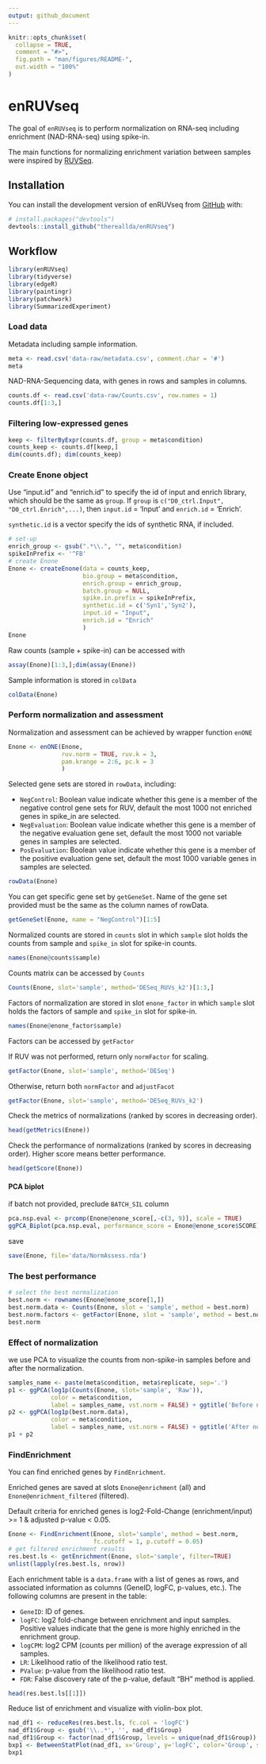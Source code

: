 ---
output: github_document
---

<!-- README.md is generated from README.Rmd. Please edit that file -->

```{r, include = FALSE}
knitr::opts_chunk$set(
  collapse = TRUE,
  comment = "#>",
  fig.path = "man/figures/README-",
  out.width = "100%"
)
```

# enRUVseq

<!-- badges: start -->

<!-- badges: end -->

The goal of `enRUVseq` is to perform normalization on RNA-seq including enrichment (NAD-RNA-seq) using spike-in.

The main functions for normalizing enrichment variation between samples were inspired by [RUVSeq](https://github.com/drisso/RUVSeq).

## Installation

You can install the development version of enRUVseq from [GitHub](https://github.com/) with:

``` r
# install.packages("devtools")
devtools::install_github("thereallda/enRUVseq")
```

## Workflow

```{r example, warning=FALSE, message=FALSE}
library(enRUVseq)
library(tidyverse)
library(edgeR)
library(paintingr)
library(patchwork)
library(SummarizedExperiment)
```

### Load data

Metadata including sample information.

```{r}
meta <- read.csv('data-raw/metadata.csv', comment.char = '#')
meta
```

NAD-RNA-Sequencing data, with genes in rows and samples in columns.

```{r}
counts.df <- read.csv('data-raw/Counts.csv', row.names = 1)
counts.df[1:3,]
```

### Filtering low-expressed genes

```{r}
keep <- filterByExpr(counts.df, group = meta$condition)
counts_keep <- counts.df[keep,]
dim(counts.df); dim(counts_keep)
```

### Create Enone object

Use "input.id" and "enrich.id" to specify the id of input and enrich library, which should be the same as `group`. If `group` is `c("D0_ctrl.Input", "D0_ctrl.Enrich",...)`, then `input.id` = 'Input' and `enrich.id` = 'Enrich'.

`synthetic.id` is a vector specify the ids of synthetic RNA, if included. 

```{r}
# set-up
enrich_group <- gsub(".*\\.", "", meta$condition)
spikeInPrefix <- '^FB'
# create Enone
Enone <- createEnone(data = counts_keep,
                     bio.group = meta$condition,
                     enrich.group = enrich_group,
                     batch.group = NULL,
                     spike.in.prefix = spikeInPrefix,
                     synthetic.id = c('Syn1','Syn2'),
                     input.id = "Input",
                     enrich.id = "Enrich"
                     )
Enone
```

Raw counts (sample + spike-in) can be accessed with 

```{r}
assay(Enone)[1:3,];dim(assay(Enone))
```

Sample information is stored in `colData` 

```{r}
colData(Enone)
```

### Perform normalization and assessment

Normalization and assessment can be achieved by wrapper function `enONE`

```{r}
Enone <- enONE(Enone, 
               ruv.norm = TRUE, ruv.k = 3,
               pam.krange = 2:6, pc.k = 3
               )
```

Selected gene sets are stored in `rowData`, including:

- `NegControl`: Boolean value indicate whether this gene is a member of the negative control gene sets for RUV, default the most 1000 not enriched genes in spike_in are selected. 
- `NegEvaluation`: Boolean value indicate whether this gene is a member of the negative evaluation gene set, default the most 1000 not variable genes in samples are selected. 
- `PosEvaluation`: Boolean value indicate whether this gene is a member of the positive evaluation gene set, default the most 1000 variable genes in samples are selected. 

```{r}
rowData(Enone)
```

You can get specific gene set by `getGeneSet`. Name of the gene set provided must be the same as the column names of rowData. 

```{r}
getGeneSet(Enone, name = "NegControl")[1:5]
```

Normalized counts are stored in `counts` slot in which `sample` slot holds the counts from sample and `spike_in` slot for spike-in counts. 

```{r}
names(Enone@counts$sample)
```

Counts matrix can be accessed by `Counts`

```{r}
Counts(Enone, slot='sample', method='DESeq_RUVs_k2')[1:3,]
```

Factors of normalization are stored in slot `enone_factor` in which `sample` slot holds the factors of sample and `spike_in` slot for spike-in. 

```{r}
names(Enone@enone_factor$sample)
```

Factors can be accessed by `getFactor`

If RUV was not performed, return only `normFactor` for scaling. 

```{r}
getFactor(Enone, slot='sample', method='DESeq')
```

Otherwise, return both `normFactor` and `adjustFacot`

```{r}
getFactor(Enone, slot='sample', method='DESeq_RUVs_k2')
```

Check the metrics of normalizations (ranked by scores in decreasing order). 

```{r}
head(getMetrics(Enone))
```

Check the performance of normalizations (ranked by scores in decreasing order). Higher score means better performance. 

```{r}
head(getScore(Enone))
```

#### PCA biplot

if batch not provided, preclude `BATCH_SIL` column 

```{r, fig.width=10, fig.height=10}
pca.nsp.eval <- prcomp(Enone@enone_score[,-c(3, 9)], scale = TRUE)
ggPCA_Biplot(pca.nsp.eval, performance_score = Enone@enone_score$SCORE)
```

save

```{r,eval=FALSE}
save(Enone, file='data/NormAssess.rda')
```

### The best performance

```{r}
# select the best normalization
best.norm <- rownames(Enone@enone_score[1,])
best.norm.data <- Counts(Enone, slot = 'sample', method = best.norm)
best.norm.factors <- getFactor(Enone, slot = 'sample', method = best.norm)
best.norm
```

### Effect of normalization

we use PCA to visualize the counts from non-spike-in samples before and after the normalization.

```{r,fig.width=8, fig.height=5}
samples_name <- paste(meta$condition, meta$replicate, sep='.')
p1 <- ggPCA(log1p(Counts(Enone, slot='sample', 'Raw')), 
            color = meta$condition,
            label = samples_name, vst.norm = FALSE) + ggtitle('Before normalization')
p2 <- ggPCA(log1p(best.norm.data), 
            color = meta$condition,
            label = samples_name, vst.norm = FALSE) + ggtitle('After normalization')
p1 + p2
```

### FindEnrichment

You can find enriched genes by `FindEnrichment`.

Enriched genes are saved at slots `Enone@enrichment` (all) and `Enone@enrichment_filtered` (filtered). 

Default criteria for enriched genes is log2-Fold-Change (enrichment/input) >= 1 & adjusted p-value < 0.05. 

```{r}
Enone <- FindEnrichment(Enone, slot='sample', method = best.norm, 
                        fc.cutoff = 1, p.cutoff = 0.05)
# get filtered enrichment results
res.best.ls <- getEnrichment(Enone, slot='sample', filter=TRUE)
unlist(lapply(res.best.ls, nrow))
```

Each enrichment table is a `data.frame` with a list of genes as rows, and associated information as columns (GeneID, logFC, p-values, etc.). The following columns are present in the table: 

- `GeneID`: ID of genes. 
- `logFC`: log2 fold-change between enrichment and input samples. Positive values indicate that the gene is more highly enriched in the enrichment group.
- `logCPM`: log2 CPM (counts per million) of the average expression of all samples. 
- `LR`: Likelihood ratio of the likelihood ratio test. 
- `PValue`: p-value from the likelihood ratio test. 
- `FDR`: False discovery rate of the p-value, default "BH" method is applied. 

```{r}
head(res.best.ls[[1]])
```

Reduce list of enrichment and visualize with violin-box plot.

```{r}
nad_df1 <- reduceRes(res.best.ls, fc.col = 'logFC')
nad_df1$Group <- gsub('\\..*', '', nad_df1$Group)
nad_df1$Group <- factor(nad_df1$Group, levels = unique(nad_df1$Group))
bxp1 <- BetweenStatPlot(nad_df1, x='Group', y='logFC', color='Group', step.increase = 0.6)
bxp1
```
